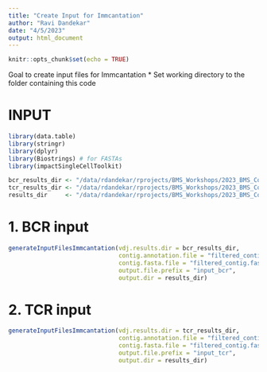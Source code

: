 ```yaml
---
title: "Create Input for Immcantation"
author: "Ravi Dandekar"
date: "4/5/2023"
output: html_document
---
```


```r
knitr::opts_chunk$set(echo = TRUE)
```


Goal to create input files for Immcantation
  * Set working directory to the folder containing this code

# INPUT
```r
library(data.table)
library(stringr)
library(dplyr)
library(Biostrings) # for FASTAs
library(impactSingleCellToolkit)
```


```r
bcr_results_dir <- "/data/rdandekar/rprojects/BMS_Workshops/2023_BMS_Comp_Immunology_Workshop/data/bcr"
tcr_results_dir <- "/data/rdandekar/rprojects/BMS_Workshops/2023_BMS_Comp_Immunology_Workshop/data/tcr"
results_dir     <- "/data/rdandekar/rprojects/BMS_Workshops/2023_BMS_Comp_Immunology_Workshop/data/input_immcantation"
```


# 1. BCR input
```r
generateInputFilesImmcantation(vdj.results.dir = bcr_results_dir,
                               contig.annotation.file = "filtered_contig_annotations.csv",
                               contig.fasta.file = "filtered_contig.fasta",
                               output.file.prefix = "input_bcr",
                               output.dir = results_dir)
```

# 2. TCR input
```r
generateInputFilesImmcantation(vdj.results.dir = tcr_results_dir,
                               contig.annotation.file = "filtered_contig_annotations.csv",
                               contig.fasta.file = "filtered_contig.fasta",
                               output.file.prefix = "input_tcr",
                               output.dir = results_dir)
```